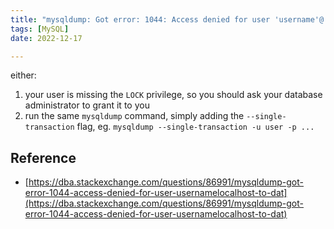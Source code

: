 ```yaml
---
title: "mysqldump: Got error: 1044: Access denied for user 'username'@'localhost' to database 'databasename' when using LOCK TABLES"
tags: [MySQL]
date: 2022-12-17

---
```


either:

1. your user is missing the `LOCK` privilege, so you should ask your database administrator to grant it to you
2. run the same `mysqldump` command, simply adding the `--single-transaction` flag, eg. `mysqldump --single-transaction -u user -p ...`

## Reference

- [https://dba.stackexchange.com/questions/86991/mysqldump-got-error-1044-access-denied-for-user-usernamelocalhost-to-dat](https://dba.stackexchange.com/questions/86991/mysqldump-got-error-1044-access-denied-for-user-usernamelocalhost-to-dat)
